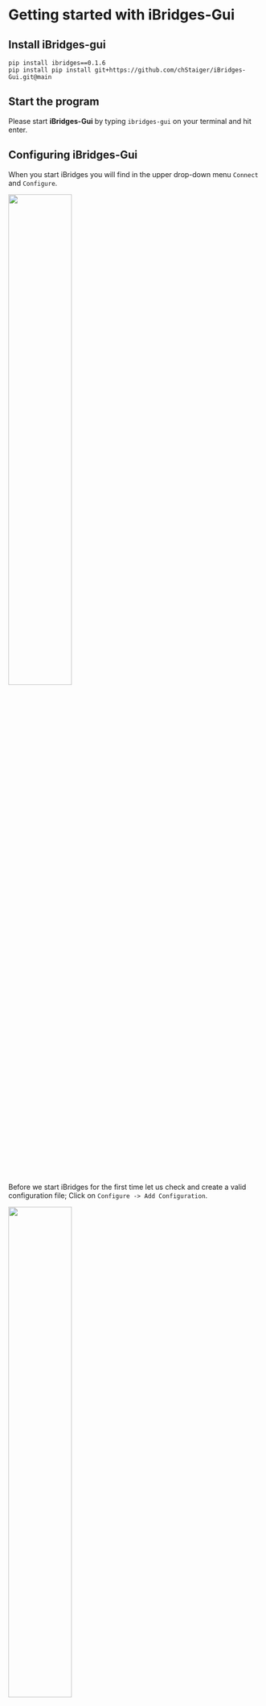 # Getting started with iBridges-Gui

## Install iBridges-gui

```
pip install ibridges==0.1.6
pip install pip install git+https://github.com/chStaiger/iBridges-Gui.git@main
```

## Start the program

Please start **iBridges-Gui** by typing `ibridges-gui` on your terminal and hit enter.

## Configuring iBridges-Gui

When you start iBridges you will find in the upper drop-down menu `Connect` and `Configure`.

![](screenshots/start_ibridges.png){width=50% fig-align="center"}

Before we start iBridges for the first time let us check and create a valid configuration file; Click on `Configure -> Add Configuration`.

![](screenshots/add_check_config.png){width=50% fig-align="center"}

If you already stored an `irods_environment.json` in the directory `~/.irods` (Windows `C:\Users\<username>\.irods`) then you can use the drop-down menu (little dowmward arrow) to load the cinfiguration.

If you do not have an iRODS configuration yet, click on the button `New Config`.

You should see now something like:

![](screenshots/add_new_config.png){width=50% fig-align="center"}

Click the `Check` button to find out whether you can make a connection to the iRODS server. If you get error messages, adjust the contents accordingly. If you are unsure, please contact your iRODS service proivder.

Once the check runs through fine click the `Save` or `Save as` button. This will store the adjusted configuration in the correct directory on you laptop so that we can use it for the login (See Section below).

## Start an iRODS session

To start working with data in iRODS select `Connect -> Connect to iRODS`. This will open the pop-up window

![](screenshots/login.png){width=50% fig-align="center"}

Select the file we edited above from the drop-down menu and provide your password. If you already logged into iRODS with this or another iRODS client your password might still be cached. This is indicated by the `******`. Hit `<Enter>` or press the `Connect` button.

